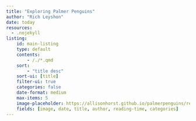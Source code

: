 ```yaml
---
title: "Exploring Palmer Penguins"
author: "Rich Leyshon"
date: today
resources:
  - .nojekyll
listing:
    id: main-listing
    type: default
    contents:
        - /./*.qmd
    sort:
        - "title desc"
    sort-ui: [title]
    filter-ui: true
    categories: false
    date-format: medium
    max-items: 5
    image-placeholder: https://allisonhorst.github.io/palmerpenguins/reference/figures/lter_penguins.png # creative commons license - https://github.com/allisonhorst/palmerpenguins/blob/main/LICENSE.md
    fields: [image, date, title, author, reading-time, categories]
---
```


::: {#main-listing}
:::
